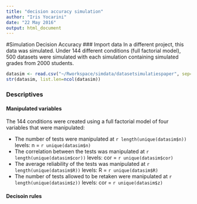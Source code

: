 ```yaml
---
title: "decision accuracy simulation"
author: "Iris Yocarini"
date: "22 May 2016"
output: html_document
---
```

#Simulation Decision Accuracy
### Import data
In a different project, this data was simulated. Under 144 different conditions (full factorial model), 500 datasets were simulated with each simulation containing simulated grades from 2000 students. 

```r
datasim <- read.csv("~/Rworkspace/simdata/datasetsimulatiespaper", sep="")
str(datasim, list.len=ncol(datasim))
```

### Descriptives

#### Manipulated variables
The 144 conditions were created using a full factorial model of four variables that were manipulated:

* The number of tests were manipulated at `r length(unique(datasim$n))` levels: n = `r unique(datasim$n)`
* The correlation between the tests was manipulated at `r length(unique(datasim$cor))` levels: cor = `r unique(datasim$cor)`
* The average reliability of the tests was manipulated at `r length(unique(datasim$R))` levels: R = `r unique(datasim$R)`
* The number of tests allowed to be retaken were manipulated at `r length(unique(datasim$z))` levels: cor = `r unique(datasim$z)`

#### Decisoin rules